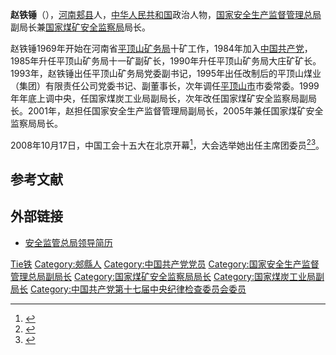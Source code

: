 '''赵铁锤'''（{{bd|1951年|7月|||catIdx=Z赵}}），[[河南省|河南]][[郏县|郏县]]人，[[中华人民共和国|中华人民共和国]]政治人物，[[国家安全生产监督管理总局|国家安全生产监督管理总局]]副局长兼[[国家煤矿安全监察局|国家煤矿安全监察局]]局长。

赵铁锤1969年开始在河南省[[平顶山矿务局|平顶山矿务局]]十矿工作，1984年加入[[中国共产党|中国共产党]]，1985年升任平顶山矿务局十一矿副矿长，1990年升任平顶山矿务局大庄矿矿长。1993年，赵铁锤出任平顶山矿务局党委副书记，1995年出任改制后的平顶山煤业（集团）有限责任公司党委书记、副董事长，次年调任[[平顶山市|平顶山市]]市委常委。1999年年底上调中央，任国家煤炭工业局副局长，次年改任国家煤矿安全监察局副局长。2001年，赵担任国家安全生产监督管理局副局长，2005年兼任国家煤矿安全监察局局长。

2008年10月17日，中国工会十五大在北京开幕<ref>{{Cite book|title=中国工会章程简史 第2版|last=中华全国总工会组织部编|publisher=[[中国工人出版社|中国工人出版社]]|location=北京|year=2018.12|isbn=978-7-5008-7110-1|pages=125-126}}</ref>，大会选举她出任主席团委员<ref>{{Cite book|title=中国人物年鉴 2009|last=中国人物年鉴社|publisher=中国人物年鉴社|year=2009.12|pages=188}}</ref><ref>{{Cite book|title=中国工会十五大文件汇编|last=中国工会十五大文件组编|publisher=中国工人出版社|location=北京|year=2008.10|isbn=978-7-5008-4240-8|pages=144}}</ref>。
== 参考文献 ==
{{Reflist}}

== 外部链接 ==
* [http://www.chinasafety.gov.cn/2005-02/28/content_77930.htm 安全监管总局领导简历] {{Wayback|url=http://www.chinasafety.gov.cn/2005-02/28/content_77930.htm |date=20171115015847 }}

{{中华全国总工会第十四届执行委员会}}
{{中华全国总工会第十五届执行委员会}}

{{Authority control}}
{{DEFAULTSORT:Zhao赵}}
[[Category:趙姓|Tie铁]]
[[Category:郟縣人|Category:郟縣人]]
[[Category:中国共产党党员|Category:中国共产党党员]]
[[Category:国家安全生产监督管理总局副局长|Category:国家安全生产监督管理总局副局长]]
[[Category:国家煤矿安全监察局局长|Category:国家煤矿安全监察局局长]]
[[Category:国家煤炭工业局副局长|Category:国家煤炭工业局副局长]]
[[Category:中国共产党第十七届中央纪律检查委员会委员|Category:中国共产党第十七届中央纪律检查委员会委员]]